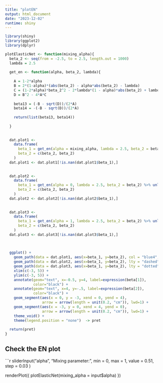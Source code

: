 ```yaml
---
title: "plotEN"
output: html_document
date: "2023-12-02"
runtime: shiny
---
```


```r
library(shiny)
library(ggplot2)
library(dplyr)

plotElasticNet <- function(mixing_alpha){
  beta_2 <- seq(from = -2.5, to = 2.5, length.out = 1000)
  lambda = 2.5
  
  get_en <- function(alpha, beta_2, lambda){
    
    A = 1-2*alpha
    B = 2*(1-alpha)*(abs(beta_2) - alpha*abs(beta_2) - lambda)
    C = (1-2*alpha)*beta_2^2 - 2*lambda*(1 - alpha)*abs(beta_2) + lambda^2
    D = B^2 - 4*A*C
    
    beta13 = (-B - sqrt(D))/(2*A)
    beta14 = -(-B - sqrt(D))/(2*A)
    
    return(list(beta13, beta14))
    
  }
  
  
  dat.plot1 <- 
    data.frame(
      beta_1 = get_en(alpha = mixing_alpha, lambda = 2.5, beta_2 = beta_2) %>% unlist(),
      beta_2 = c(beta_2, beta_2)
    )
  dat.plot1 <- dat.plot1[!is.nan(dat.plot1$beta_1),]
  
  
  dat.plot2 <- 
    data.frame(
      beta_1 = get_en(alpha = 0, lambda = 2.5, beta_2 = beta_2) %>% unlist(),
      beta_2 = c(beta_2, beta_2)
    )
  dat.plot2 <- dat.plot2[!is.nan(dat.plot2$beta_1),]
  
  
  dat.plot3 <- 
    data.frame(
      beta_1 = get_en(alpha = 1, lambda = 2.5, beta_2 = beta_2) %>% unlist(),
      beta_2 = c(beta_2, beta_2)
    )
  dat.plot3 <- dat.plot3[!is.nan(dat.plot3$beta_1),]
  
  
  
  ggplot() + 
    geom_path(data = dat.plot1, aes(x=beta_1, y=beta_2), col = "blue4", lwd = 1) + 
    geom_path(data = dat.plot2, aes(x=beta_1, y=beta_2), lty = "dashed", col = "blue4") + 
    geom_path(data = dat.plot3, aes(x=beta_1, y=beta_2), lty = "dotted", col = "blue4") + 
    xlim(c(-3, 5)) + 
    ylim(c(-3, 5)) + 
    annotate(geom="text", x=-0.5, y=4, label=expression(beta[1]),
             color="black") + 
    annotate(geom="text", x=4, y=-.5, label=expression(beta[2]),
             color="black") + 
    geom_segment(aes(x = 0, y = -3, xend = 0, yend = 4),
                 arrow = arrow(length = unit(0.2, "cm")), lwd=1) + 
    geom_segment(aes(x = -3, y = 0, xend = 4, yend = 0),
                 arrow = arrow(length = unit(0.2, "cm")), lwd=1) +
    theme_void() + 
    theme(legend.position = "none")  -> pret
    
  return(pret)
}
```

## Check the EN plot


```r

 sliderInput("alpha", "Mixing parameter:",
    min = 0, max = 1, value = 0.51, step = 0.03
  )

renderPlot({
  plotElasticNet(mixing_alpha = input$alpha)
})